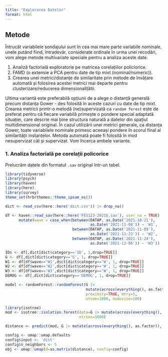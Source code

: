```yaml
---
title: "Explorarea Datelor"
format: html
---
```


## Metode

Întrucât variabilele sondajului sunt în cea mai mare parte variabile nominale, unele putând fiind, întradevăr, considerate ordinale în urma unei recodări, vom alege metode multivariate speciale pentru a analiza aceste date.

1. Analiză factorială exploratorie pe matricea corelațiilor policlorice.
2. FAMD (o extensie a PCA pentru date de tip mixt (nominal/numeric)).
3. Crearea unei metrici/distanțe de similaritate prin metode de învățare automată și folosirea acestei metrici mai departe pentru clusterizare/reducerea dimensionalițătii. 

Ultima variantă este preferabilă opțiunii de a alege o distanță generală precum distanța Gower - des folosită în aceste cazuri cu date de tip mixt. Crearea metricii printr-o metodă (ne)supervizată ca `random forest` este de preferat pentru că fiecare variabilă primește o pondere special adaptată situației, care descrie mai bine structura naturală a datelor din spațiul multidimensional original. În cazul utilizării unei metrici generale, ca distanța Gower, toate variabilele nominale primesc aceeași pondere în scorul final al similarității instanțelor. Metoda automată poate fi folosită în mod nesupervizat cât și supervizat. Vom încerca ambele variante.

### 1. Analiza factorială pe corelații policorice

Prelucrăm datele din formatul `.sav` original într-un tabel. 

```r
library(tidyverse)
library(psych)
library(haven)
library(here)
library(survey)
theme_set(hrbrthemes::theme_ipsum_es())

dict <- read_csv(here::here('dict.csv')) |> drop_na()

df <- haven::read_sav(here::here('FES123-2021b.sav'), user_na = TRUE) |>
      mutate(wave = case_when(between(DATAP, as.Date('2021-10-21'), 
                                      as.Date('2021-11-08')) ~ 'W1', 
                              between(DATAP, as.Date('2021-11-09'), 
                                      as.Date('2021-11-23')) ~ 'W2',
                              between(DATAP, as.Date('2021-11-24'), 
                                      as.Date('2021-12-06')) ~ 'W3'))

IDs <- df[,dict[dict$category=='ID', 1,drop=TRUE]]
G <- df[,dict[dict$category=='G', 1, drop=TRUE]]
W1 <- df[df$wave=='W1',dict[dict$category=='W', 1, drop=TRUE]]
W2 <- df[df$wave=='W2',dict[dict$category=='W', 1, drop=TRUE]]
W3 <- df[df$wave=='W3',dict[dict$category=='W', 1, drop=TRUE]]
DEMOG <- df[,dict[dict$category=='DEMOG', 1, drop=TRUE]]

model <- randomForest::randomForest(G |> 
                                    mutate(across(everything(), as.factor)),
                                    proximity=TRUE, mtry=5, 
                                    ntree=1000, nodesize=100)

```

```r
library(isotree)
mod <- isotree::isolation.forest(data=G |> mutate(across(everything(), as.factor)), 
                                 ntrees=1000)

distance <- predict(mod, G |> mutate(across(everything(), as.factor)), type='dist')

config <- umap::umap.defaults
config$input <- 'dist'
config$n_neighbors <- 5
obj <- umap::umap(d=as.matrix(distance), config=config)


```